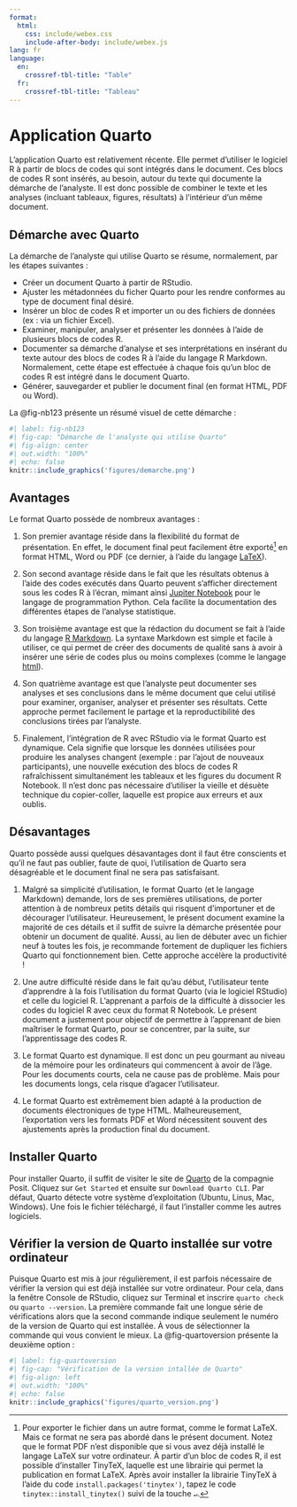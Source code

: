 ```yaml
---
format:
  html:
    css: include/webex.css
    include-after-body: include/webex.js
lang: fr
language:
  en:
    crossref-tbl-title: "Table"
  fr:
    crossref-tbl-title: "Tableau"
---
```


# Application Quarto

L'application Quarto est relativement récente. Elle permet d'utiliser le logiciel R à partir de blocs de codes qui sont intégrés dans le document. Ces blocs de codes R sont insérés, au besoin, autour du texte qui documente la démarche de l'analyste. Il est donc possible de combiner le texte et les analyses (incluant tableaux, figures, résultats) à l'intérieur d'un même document.

## Démarche avec Quarto

La démarche de l'analyste qui utilise Quarto se résume, normalement, par les étapes suivantes :

- Créer un document Quarto à partir de RStudio.
- Ajuster les métadonnées du ficher Quarto pour les rendre conformes au type de document final désiré.
- Insérer un bloc de codes R et importer un ou des fichiers de données (ex : via un fichier Excel).
- Examiner, manipuler, analyser et présenter les données à l'aide de plusieurs blocs de codes R.
- Documenter sa démarche d'analyse et ses interprétations en insérant du texte autour des blocs de codes R à l'aide du langage R Markdown. Normalement, cette étape est effectuée à chaque fois qu'un bloc de codes R est intégré dans le document Quarto.
- Générer, sauvegarder et publier le document final (en format HTML, PDF ou Word).

La @fig-nb123 présente un résumé visuel de cette démarche :

```r
#| label: fig-nb123
#| fig-cap: "Démarche de l'analyste qui utilise Quarto"
#| fig-align: center
#| out.width: "100%"
#| echo: false
knitr::include_graphics('figures/demarche.png')
```

## Avantages

Le format Quarto possède de nombreux avantages :

1. Son premier avantage réside dans la flexibilité du format de présentation. En effet, le document final peut facilement être exporté[^latex] en format HTML, Word ou PDF (ce dernier, à l'aide du langage [LaTeX](https://www.latex-project.org/)).

2. Son second avantage réside dans le fait que les résultats obtenus à l'aide des codes exécutés dans Quarto peuvent s'afficher directement sous les codes R à l'écran, mimant ainsi [Jupiter Notebook](https://jupyter.org/) pour le langage de programmation Python. Cela facilite la documentation des différentes étapes de l'analyse statistique.

3. Son troisième avantage est que la rédaction du document se fait à l'aide du langage [R Markdown](https://bookdown.org/yihui/rmarkdown/markdown-syntax.html). La syntaxe Markdown est simple et facile à utiliser, ce qui permet de créer des documents de qualité sans à avoir à insérer une série de codes plus ou moins complexes (comme le langage [html](https://www.tutorialspoint.com/html/index.htm)). 

4. Son quatrième avantage est que l'analyste peut documenter ses analyses et ses conclusions dans le même document que celui utilisé pour examiner, organiser, analyser et présenter ses résultats. Cette approche permet facilement le partage et la reproductibilité des conclusions tirées par l'analyste.

5. Finalement, l'intégration de R avec RStudio via le format Quarto est dynamique. Cela signifie que lorsque les données utilisées pour produire les analyses changent (exemple : par l'ajout de nouveaux participants), une nouvelle exécution des blocs de codes R rafraîchissent simultanément les tableaux et les figures du document R Notebook. Il n'est donc pas nécessaire d'utiliser la vieille et désuète technique du copier-coller, laquelle est propice aux erreurs et aux oublis.

[^latex]: Pour exporter le fichier dans un autre format, comme le format LaTeX. Mais ce format ne sera pas abordé dans le présent document. Notez que le format PDF n'est disponible que si vous avez déjà installé le langage LaTeX sur votre ordinateur. À partir d'un bloc de codes R, il est possible d'installer TinyTeX, laquelle est une librairie qui permet la publication en format LaTeX. Après avoir installer la librairie TinyTeX à l'aide du code `install.packages('tinytex')`, tapez le code `tinytex::install_tinytex()` suivi de la touche `↵`.

## Désavantages

Quarto possède aussi quelques désavantages dont il faut être conscients et qu'il ne faut pas oublier, faute de quoi, l'utilisation de Quarto sera désagréable et le document final ne sera pas satisfaisant.

1. Malgré sa simplicité d'utilisation, le format Quarto (et le langage Markdown) demande, lors de ses premières utilisations, de porter attention à de nombreux petits détails qui risquent d'importuner et de décourager l'utilisateur. Heureusement, le présent document examine la majorité de ces détails et il suffit de suivre la démarche présentée pour obtenir un document de qualité. Aussi, au lien de débuter avec un fichier neuf à toutes les fois, je recommande fortement de dupliquer les fichiers Quarto qui fonctionnement bien. Cette approche accélère la productivité ! 

2. Une autre difficulté réside dans le fait qu'au début, l'utilisateur tente d'apprendre à la fois l'utilisation du format Quarto (via le logiciel RStudio) et celle du logiciel R. L'apprenant a parfois de la difficulté à dissocier les codes du logiciel R avec ceux du format R Notebook. Le présent document a justement pour objectif de permettre à l'apprenant de bien maîtriser le format Quarto, pour se concentrer, par la suite, sur l'apprentissage des codes R.

3. Le format Quarto est dynamique. Il est donc un peu gourmant au niveau de la mémoire pour les ordinateurs qui commencent à avoir de l'âge. Pour les documents courts, cela ne cause pas de problème. Mais pour les documents longs, cela risque d'agacer l'utilisateur.

4. Le format Quarto est extrêmement bien adapté à la production de documents électroniques de type HTML. Malheureusement, l'exportation vers les formats PDF et Word nécessitent souvent des ajustements après la production final du document. 

## Installer Quarto

Pour installer Quarto, il suffit de visiter le site de [Quarto](https://quarto.org/) de la compagnie Posit. Cliquez sur `Get Started` et ensuite sur `Download Quarto CLI`. Par défaut, Quarto détecte votre système d'exploitation (Ubuntu, Linus, Mac, Windows). Une fois le fichier téléchargé, il faut l'installer comme les autres logiciels.

## Vérifier la version de Quarto installée sur votre ordinateur

Puisque Quarto est mis à jour régulièrement, il est parfois nécessaire de vérifier la version qui est déjà installée sur votre ordinateur. Pour cela, dans la fenêtre Console de RStudio, cliquez sur Terminal et inscrire `quarto check` ou `quarto --version`. La première commande fait une longue série de vérifications alors que la second commande indique seulement le numéro de la version de Quarto qui est installée. À vous de sélectionner la commande qui vous convient le mieux. La @fig-quartoversion présente la deuxième option :

```r
#| label: fig-quartoversion
#| fig-cap: "Vérification de la version intallée de Quarto"
#| fig-align: left
#| out.width: "100%"
#| echo: false
knitr::include_graphics('figures/quarto_version.png')
```








